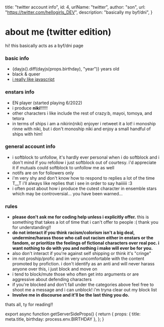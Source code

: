 


  title: "twitter account info",
  id: 4,
  urlName: "twitter",
  author: "son",
  url: "https://twitter.com/hellogirls_DEV",
  description: "basically my byf/dni",
}

# about me (twitter edition)

hi! this basically acts as a byf/dni page

### basic info
- {dayjs().diff(dayjs(props.birthday), "year")} years old
- black & queer
- [i really like javascript](https://twitter.com/hellogirls_DEV)

### enstars info

- EN player (started playing 6/2022)
- i produce **niki**!!!!!!
- other characters i like include the rest of crazy:b, mayoi, tomoya, and tetora
- in terms of ships i am a nikirin(niki) enjoyer i retweet it a lot! i monoship rinne with niki, but i don't monoship niki and enjoy a small handful of ships with him!

### general account info

- i softblock to unfollow, it's hardly ever personal when i do softblock and i don't mind if you refollow i just softblock out of courtesy. i'd appreciate it if mutuals could softblock to unfollow me as well
- notifs are on for followers only
- i'm very shy and don't know how to respond to replies a lot of the time T__T i'll always like replies that i see in order to say haiiiiii :3
- i often post about how i produce the cutest character in ensemble stars which may be controversial... you have been warned...

### rules 

- **please don't ask me for coding help unless i explicitly offer.** this is something that takes a lot of time that i can't offer to people :( thank you for understanding!!
- **do not interact if you think racism/colorism isn't a big deal, undermine/harass those who call out racism either in enstars or the fandom, or prioritize the feelings of fictional characters over real poc. i want nothing to do with you and nothing i make will ever be for you.**
- also don't interact if you're against self shipping or think it's "cringe"
- im not proship/profic and im very uncomfortable with the content promoted by profiction. i don't identify as an anti and will never harass anyone over this, i just block and move on
- i tend to block/mute those who often get into arguments or are aggressive about defending characters
- if you're blocked and don't fall under the categories above feel free to shoot me a message and i can unblock! i'm tryna clear out my block list
- **Involve me in discourse and it'll be the last thing you do.**

thats all, ty for reading!!

<CardCG src="https://static.wikia.nocookie.net/ensemble-stars/images/5/53/%28Feverish_Caf%C3%A9%29_Niki_Shiina_CG2.png" alt="cute niki :3" />


export async function getServerSideProps() {
  return {
    props: {
      title: meta.title,
      birthday: process.env.BIRTHDAY
    },
  };
}
